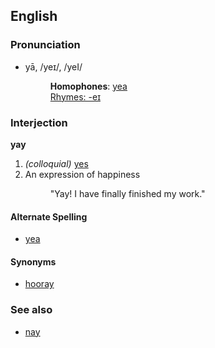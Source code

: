 ==English==
===Pronunciation===
*yā, /yeɪ/, /yeI/
*:'''Homophones''': [[yea]]
*:[[Rhymes:English:-eɪ|Rhymes: -eɪ]]

===Interjection===
'''yay'''

# ''(colloquial)'' [[yes]]
# An expression of happiness
#: "Yay! I have finally finished my work." 

====Alternate Spelling====
*[[yea]]

====Synonyms====
*[[hooray]]

===See also===
*[[nay]]